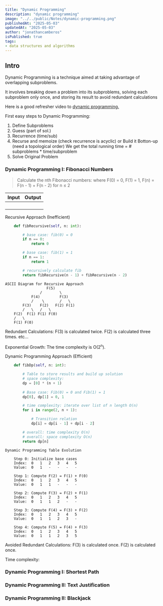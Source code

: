 ```yaml
---
title: "Dynamic Programming"
description: "dynamic programming"
image: "../../public/Notes/dynamic-programming.png"
publishedAt: "2025-05-03"
updatedAt: "2025-05-03" 
author: "jonathancamberos"
isPublished: true
tags: 
- data structures and algorithms
---
```


## Intro

Dynamic Programming is a technique aimed at taking advantage 
of overlapping subproblems. 

It involves breaking down a problem into its subproblems,
solving each subproblem only once, and storing its result to avoid redundant calculations

Here is a good refresher video to [dynamic programming.](https://www.youtube.com/watch?v=r4-cftqTcdI)

First easy steps to Dynamic Programming:

1. Define Subproblems
2. Guess (part of sol.)
3. Recurrence (time/sub)
4. Recurse and memoize (check recurrence is acyclic) or Build it Botton-up (need a topological order)
We get the total running time = # subproblems * time/subproblem
5. Solve Original Problem


### Dynamic Programming I: Fibonacci Numbers
 
> Calculate the nth Fibonacci numbers: 
> where F(0) = 0, F(1) = 1, F(n) = F(n - 1) + F(n - 2) for n &leq; 2

|  Input   | Output  |  
| -------- | ------- | 
|      |     | 
|      |     |
|      |     |
|      |     |

Recursive Approach (Inefficient)
```python
    def fibRecursive(self, n: int):

        # base case: fib(0) = 0
        if n == 0:
            return 0

        # base case: fib(1) = 1
        if n == 1:
            return 1

        # recursively calculate fib 
        return fibRecursive(n - 1) + fibRecursive(n - 2)
```
```
ASCII Diagram for Recursive Approach
                   F(5)
                /        \
            F(4)         F(3)
            /    \       /   \
        F(3)    F(2)   F(2) F(1)
        /   \   /   \     
    F(2)  F(1) F(1) F(0)
    /   \
    F(1) F(0)
```

Redundant Calculations:
F(3) is calculated twice.
F(2) is calculated three times.
etc...

Exponential Growth:
The time complexity is O(2<sup>n</sup>).


Dynamic Programming Approach (Efficient)
```python
    def fibDp(self, n: int):

        # Table to store results and build up solution
        # space complexity: 
        dp = [0] * (n + 1) 
        
        # Base case: Fib(0) = 0 and Fib(1) = 1
        dp[0], dp[1] = 0, 1

        # time complexity: iterate over list of n length O(n)
        for i in range(2, n + 1):

            # Transition relation
            dp[i] = dp[i - 1] + dp[i - 2]  

        # overall: time complexity O(n)
        # overall: space complexity O(n)
        return dp[n]
```
```
Dynamic Programming Table Evolution

    Step 0: Initialize base cases
    Index:  0   1   2   3   4   5
    Value:  0   1   -   -   -   -

    Step 1: Compute F(2) = F(1) + F(0)
    Index:  0   1   2   3   4   5
    Value:  0   1   1   -   -   -

    Step 2: Compute F(3) = F(2) + F(1)
    Index:  0   1   2   3   4   5
    Value:  0   1   1   2   -   -

    Step 3: Compute F(4) = F(3) + F(2)
    Index:  0   1   2   3   4   5
    Value:  0   1   1   2   3   -

    Step 4: Compute F(5) = F(4) + F(3)
    Index:  0   1   2   3   4   5
    Value:  0   1   1   2   3   5
```

Avoided Redundant Calculations:
F(3) is calculated once.
F(2) is calculated once.

Time complexity: 


### Dynamic Programming I: Shortest Path 

### Dynamic Programming II: Text Justification

### Dynamic Programming II: Blackjack 
